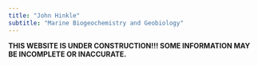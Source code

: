 ```yaml
---
title: "John Hinkle"
subtitle: "Marine Biogeochemistry and Geobiology"
---
```


**THIS WEBSITE IS UNDER CONSTRUCTION!!! SOME INFORMATION MAY BE INCOMPLETE OR INACCURATE.**
